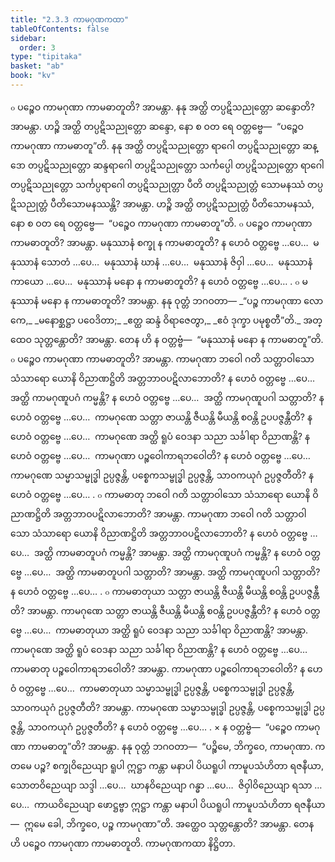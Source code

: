 ```yaml
---
title: "2.3.3 ကာမဂုဏကထာ"
tableOfContents: false
sidebar:
  order: 3
type: "tipitaka"
basket: "ab"
book: "kv"
---
```



<DynamicBreadcrumb />

<Division number="510" book="kv" e="ch" v="32" p="272">

<Paragraph number="1738" book="kv">
๐ ပဉ္စေဝ ကာမဂုဏာ ကာမဓာတူတိ? အာမန္တာ. နနု အတ္ထိ တပ္ပဋိသညုတ္တော ဆန္ဒောတိ? အာမန္တာ. ဟဉ္စိ အတ္ထိ တပ္ပဋိသညုတ္တော ဆန္ဒော, နော စ ဝတ ရေ ဝတ္တဗ္ဗေ—  “ပဉ္စေဝ ကာမဂုဏာ ကာမဓာတူ”တိ. နနု အတ္ထိ တပ္ပဋိသညုတ္တော ရာဂေါ တပ္ပဋိသညုတ္တော ဆန္ဒော တပ္ပဋိသညုတ္တော ဆန္ဒရာဂေါ တပ္ပဋိသညုတ္တော သင်္ကပ္ပေါ တပ္ပဋိသညုတ္တော ရာဂေါ တပ္ပဋိသညုတ္တော သင်္ကပ္ပရာဂေါ တပ္ပဋိသညုတ္တာ ပီတိ တပ္ပဋိသညုတ္တံ သောမနဿံ တပ္ပဋိသညုတ္တံ ပီတိသောမနဿန္တိ? အာမန္တာ. ဟဉ္စိ အတ္ထိ တပ္ပဋိသညုတ္တံ ပီတိသောမနဿံ, နော စ ဝတ ရေ ဝတ္တဗ္ဗေ—  “ပဉ္စေဝ ကာမဂုဏာ ကာမဓာတူ”တိ.
</Paragraph>

<Paragraph number="1739" book="kv">
๐ ပဉ္စေဝ ကာမဂုဏာ ကာမဓာတူတိ? အာမန္တာ. မနုဿာနံ စက္ခု န ကာမဓာတူတိ? န ဟေဝံ ဝတ္တဗ္ဗေ …ပေ…  မနုဿာနံ သောတံ …ပေ…  မနုဿာနံ ဃာနံ …ပေ…  မနုဿာနံ ဇိဝှါ …ပေ…  မနုဿာနံ ကာယော …ပေ…  မနုဿာနံ မနော န ကာမဓာတူတိ? န ဟေဝံ ဝတ္တဗ္ဗေ …ပေ… .
</Paragraph>

<Paragraph number="1740" book="kv">
๐ မနုဿာနံ မနော န ကာမဓာတူတိ? အာမန္တာ. နနု ဝုတ္တံ ဘဂဝတာ—
</Paragraph>

<Paragraph number="1741" type="verses" book="kv">
_“ပဉ္စ ကာမဂုဏာ လောကေ,_  
_မနောစ္ဆဋ္ဌာ ပဝေဒိတာ;_  
_ဧတ္ထ ဆန္ဒံ ဝိရာဇေတွာ,_  
_ဧဝံ ဒုက္ခာ ပမုစ္စတီ”တိ._  

</Paragraph>

<Paragraph number="1742" book="kv">
အတ္ထေဝ သုတ္တန္တောတိ? အာမန္တာ. တေန ဟိ န ဝတ္တဗ္ဗံ—  “မနုဿာနံ မနော န ကာမဓာတူ”တိ.
</Paragraph>

</Division>
<Division number="511" book="kv" e="ch" v="32" p="273">

<Paragraph number="1743" book="kv">
๐ ပဉ္စေဝ ကာမဂုဏာ ကာမဓာတူတိ? အာမန္တာ. ကာမဂုဏာ ဘဝေါ ဂတိ သတ္တာဝါသော သံသာရော ယောနိ ဝိညာဏဋ္ဌိတိ အတ္တဘာဝပဋိလာဘောတိ? န ဟေဝံ ဝတ္တဗ္ဗေ …ပေ…  အတ္ထိ ကာမဂုဏူပဂံ ကမ္မန္တိ? န ဟေဝံ ဝတ္တဗ္ဗေ …ပေ…  အတ္ထိ ကာမဂုဏူပဂါ သတ္တာတိ? န ဟေဝံ ဝတ္တဗ္ဗေ …ပေ…  ကာမဂုဏေ သတ္တာ ဇာယန္တိ ဇီယန္တိ မီယန္တိ စဝန္တိ ဥပပဇ္ဇန္တီတိ? န ဟေဝံ ဝတ္တဗ္ဗေ …ပေ…  ကာမဂုဏေ အတ္ထိ ရူပံ ဝေဒနာ သညာ သင်္ခါရာ ဝိညာဏန္တိ? န ဟေဝံ ဝတ္တဗ္ဗေ …ပေ…  ကာမဂုဏာ ပဉ္စဝေါကာရဘဝေါတိ? န ဟေဝံ ဝတ္တဗ္ဗေ …ပေ…  ကာမဂုဏေ သမ္မာသမ္ဗုဒ္ဓါ ဥပ္ပဇ္ဇန္တိ, ပစ္စေကသမ္ဗုဒ္ဓါ ဥပ္ပဇ္ဇန္တိ, သာဝကယုဂံ ဥပ္ပဇ္ဇတီတိ? န ဟေဝံ ဝတ္တဗ္ဗေ …ပေ… .
</Paragraph>

<Paragraph number="1744" book="kv">
๐ ကာမဓာတု ဘဝေါ ဂတိ သတ္တာဝါသော သံသာရော ယောနိ ဝိညာဏဋ္ဌိတိ အတ္တဘာဝပဋိလာဘောတိ? အာမန္တာ. ကာမဂုဏာ ဘဝေါ ဂတိ သတ္တာဝါသော သံသာရော ယောနိ ဝိညာဏဋ္ဌိတိ အတ္တဘာဝပဋိလာဘောတိ? န ဟေဝံ ဝတ္တဗ္ဗေ …ပေ…  အတ္ထိ ကာမဓာတူပဂံ ကမ္မန္တိ? အာမန္တာ. အတ္ထိ ကာမဂုဏူပဂံ ကမ္မန္တိ? န ဟေဝံ ဝတ္တဗ္ဗေ …ပေ…  အတ္ထိ ကာမဓာတူပဂါ သတ္တာတိ? အာမန္တာ. အတ္ထိ ကာမဂုဏူပဂါ သတ္တာတိ? န ဟေဝံ ဝတ္တဗ္ဗေ …ပေ… .
</Paragraph>

<Paragraph number="1745" book="kv">
๐ ကာမဓာတုယာ သတ္တာ ဇာယန္တိ ဇီယန္တိ မီယန္တိ စဝန္တိ ဥပပဇ္ဇန္တီတိ? အာမန္တာ. ကာမဂုဏေ သတ္တာ ဇာယန္တိ ဇီယန္တိ မီယန္တိ စဝန္တိ ဥပပဇ္ဇန္တီတိ? န ဟေဝံ ဝတ္တဗ္ဗေ …ပေ…  ကာမဓာတုယာ အတ္ထိ ရူပံ ဝေဒနာ သညာ သင်္ခါရာ ဝိညာဏန္တိ? အာမန္တာ. ကာမဂုဏေ အတ္ထိ ရူပံ ဝေဒနာ သညာ သင်္ခါရာ ဝိညာဏန္တိ? န ဟေဝံ ဝတ္တဗ္ဗေ …ပေ…  ကာမဓာတု ပဉ္စဝေါကာရဘဝေါတိ? အာမန္တာ. ကာမဂုဏာ ပဉ္စဝေါကာရဘဝေါတိ? န ဟေဝံ ဝတ္တဗ္ဗေ …ပေ…  ကာမဓာတုယာ သမ္မာသမ္ဗုဒ္ဓါ ဥပ္ပဇ္ဇန္တိ, ပစ္စေကသမ္ဗုဒ္ဓါ ဥပ္ပဇ္ဇန္တိ, သာဝကယုဂံ ဥပ္ပဇ္ဇတီတိ? အာမန္တာ. ကာမဂုဏေ သမ္မာသမ္ဗုဒ္ဓါ ဥပ္ပဇ္ဇန္တိ, ပစ္စေကသမ္ဗုဒ္ဓါ ဥပ္ပဇ္ဇန္တိ, သာဝကယုဂံ ဥပ္ပဇ္ဇတီတိ? န ဟေဝံ ဝတ္တဗ္ဗေ …ပေ… .
</Paragraph>

</Division>
<Division number="512" book="kv" e="ch" v="32" p="274">

<Paragraph number="1746" book="kv">
× န ဝတ္တဗ္ဗံ—  “ပဉ္စေဝ ကာမဂုဏာ ကာမဓာတူ”တိ? အာမန္တာ. နနု ဝုတ္တံ ဘဂဝတာ—  “ပဉ္စိမေ, ဘိက္ခဝေ, ကာမဂုဏာ. ကတမေ ပဉ္စ? စက္ခုဝိညေယျာ ရူပါ ဣဋ္ဌာ ကန္တာ မနာပါ ပိယရူပါ ကာမူပသံဟိတာ ရဇနီယာ, သောတဝိညေယျာ သဒ္ဒါ …ပေ…  ဃာနဝိညေယျာ ဂန္ဓာ …ပေ…  ဇိဝှါဝိညေယျာ ရသာ …ပေ…  ကာယဝိညေယျာ ဖောဋ္ဌဗ္ဗာ ဣဋ္ဌာ ကန္တာ မနာပါ ပိယရူပါ ကာမူပသံဟိတာ ရဇနီယာ—  ဣမေ ခေါ, ဘိက္ခဝေ, ပဉ္စ ကာမဂုဏာ”တိ. အတ္ထေဝ သုတ္တန္တောတိ? အာမန္တာ. တေန ဟိ ပဉ္စေဝ ကာမဂုဏာ ကာမဓာတူတိ.

</Paragraph>
</Division>

<Paragraph number="1747" type="center" book="kv">
ကာမဂုဏကထာ နိဋ္ဌိတာ.
</Paragraph>